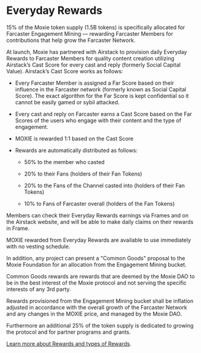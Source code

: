 # Everyday Rewards

15% of the Moxie token supply (1.5B tokens) is specifically allocated for Farcaster Engagement Mining — rewarding Farcaster Members for contributions that help grow the Farcaster Network.

At launch, Moxie has partnered with Airstack to provision daily Everyday Rewards to Farcaster Members for quality content creation utilizing Airstack’s Cast Score for every cast and reply (formerly Social Capital Value). Airstack’s Cast Score works as follows:

- Every Farcaster Member is assigned a Far Score based on their influence in the Farcaster network (formerly known as Social Capital Score). The exact algorithm for the Far Score is kept confidential so it cannot be easily gamed or sybil attacked.

- Every cast and reply on Farcaster earns a Cast Score based on the Far Scores of the users who engage with their content and the type of engagement.

- MOXIE is rewarded 1:1 based on the Cast Score

- Rewards are automatically distributed as follows:

  - 50% to the member who casted

  - 20% to their Fans (holders of their Fan Tokens)

  - 20% to the Fans of the Channel casted into (holders of their Fan Tokens)

  - 10% to Fans of Farcaster overall (holders of the Fan Tokens)

Members can check their Everyday Rewards earnings via Frames and on the Airstack website, and will be able to make daily claims on their rewards in Frame.

MOXIE rewarded from Everyday Rewards are available to use immediately with no vesting schedule.

In addition, any project can present a "Common Goods" proposal to the Moxie Foundation for an allocation from the Engagement Mining bucket.

Common Goods rewards are rewards that are deemed by the Moxie DAO to be in the best interest of the Moxie protocol and not serving the specific interests of any 3rd party.

Rewards provisioned from the Engagement Mining bucket shall be inflation adjusted in accordance with the overall growth of the Farcaster Network and any changes in the MOXIE price, and managed by the Moxie DAO.

Furthermore an additional 25% of the token supply is dedicated to growing the protocol and for partner programs and grants.

[Learn more about Rewards and types of Rewards](./02-moxie-protocol/02-rewards.md).
